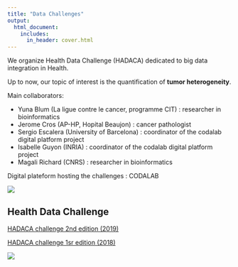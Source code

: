 ```yaml
---
title: "Data Challenges"
output:
  html_document:
    includes:
      in_header: cover.html
---
```



We organize Health Data Challenge (HADACA) dedicated to big data integration in Health.

Up to now, our topic of interest is the quantification of **tumor heterogeneity**.

Main collaborators:

- Yuna Blum (La ligue contre le cancer, programme CIT) : researcher in bioinformatics
- Jerome Cros (AP-HP, Hopital Beaujon) : cancer pathologist
- Sergio Escalera (University of Barcelona) : coordinator of the codalab digital platform project
- Isabelle Guyon (INRIA) : coordinator of the codalab digital platform project
- Magali Richard (CNRS) : researcher in bioinformatics

Digital plateform hosting the challenges : CODALAB

![](pictures/codalab.png)



## Health Data Challenge 

[HADACA challenge 2nd edition (2019)](data_challenges_2019.html)

[HADACA challenge 1sr edition (2018)](data_challenges_2018.html)


![](pictures/fundings2.png)

